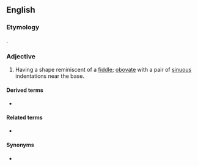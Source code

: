 ==English==

===Etymology===
{{etyl|la|en}} {{lena}} {{m|la|pandura||a pandore}}.

===Adjective===
{{en-adj}}

# {{lb|en|botany|of leaves}} Having a shape reminiscent of a [[fiddle]]; [[obovate]] with a pair of [[sinuous]] indentations near the base.

====Derived terms====
* {{l|en|obpandurate}}

====Related terms====
* {{l|en|lyrate}}

====Synonyms====
* {{l|en|panduriform}}